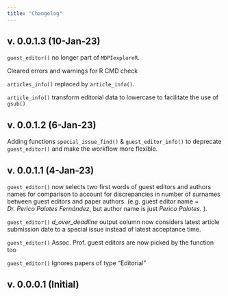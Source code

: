 ```yaml
---
title: "Changelog"
---
```


## v. 0.0.1.3 (10-Jan-23)

`guest_editor()` no longer part of `MDPIexploreR`.

Cleared errors and warnings for R CMD check

`articles_info()` replaced by `article_info()`.

`article_info()` transform editorial data to lowercase to facilitate the use of `gsub()`

## v. 0.0.1.2 (6-Jan-23)

Adding functions `special_issue_find()` & `guest_editor_info()` to deprecate `guest_editor()` and make the workflow more flexible.

## v. 0.0.1.1 (4-Jan-23)

`guest_editor()` now selects two first words of guest editors and authors names for comparison to account for discrepancies in number of surnames between guest editors and paper authors. (e.g. guest editor name = *Dr. Perico Palotes Fernández*, but author name is just *Perico Palotes*. ).

`guest_editor()` *d_over_deadline* output column now considers latest article submission date to a special issue instead of latest acceptance time.

`guest_editor()` Assoc. Prof. guest editors are now picked by the function too

`guest_editor()` Ignores papers of type "Editorial"

## v. 0.0.0.1 (Initial)
